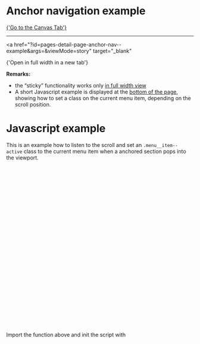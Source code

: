 
<Meta of={DetailpageAnchorNavStories} />

# Anchor navigation example

<a href="?path=/story/pages-detail-page-anchor-nav--example">
  {'Go to the Canvas Tab'}
</a>

---

<a
  href="?id=pages-detail-page-anchor-nav--example&args=&viewMode=story"
  target="_blank"
>
  {'Open in full width in a new tab'}
</a>

**Remarks:**

- the “sticky” functionality works only <a href="?id=pages-detail-page-anchor-nav--example&args=&viewMode=story" target="_blank">in full width view</a>
- A short Javascript example is displayed at the <a href="#javascript-example">bottom of the page</a>, showing how to set a class on the current menu item, depending on the scroll position.

<Canvas of={DetailpageAnchorNavStories.Example} />

# Javascript example

This is an example how to listen to the scroll and set an `.menu__item--active` class to the current menu item when a anchored section pops into the viewport.

```javascript
const AnchorNav = {
  setCurrentMenuItem() {
    // select all titles with an id in the main element.
    // this selection could be narrowed depending on the way the anchoring is implemented:
    const sections = document.querySelectorAll('main h2[id]')
    const scrollOffset = 100
    // Listen to the scroll
    window.onscroll = () => {
      const scrollPos =
        document.documentElement.scrollTop || document.body.scrollTop
      for (let s in sections) {
        // if a section pops in the viewport, the current active class is removed
        // and applied to this new appearing section:
        if (
          sections.hasOwnProperty(s) &&
          sections[s].offsetTop <= scrollPos - scrollOffset
        ) {
          const id = sections[s].id
          let currentItem = document.querySelector('.menu__item--active')
          if (currentItem) currentItem.classList.remove('menu__item--active')
          document
            .querySelector(`a[href*=${id}]`)
            .classList.add('menu__item--active')
        }
      }
    }
  },
}
export default AnchorNav
```

Import the function above and init the script with

```javascript
AnchorNav.setCurrentMenuItem()
```
